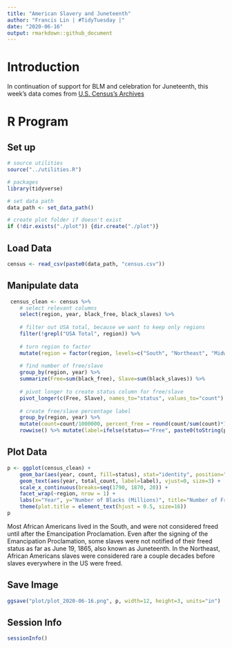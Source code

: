 ```yaml
---
title: "American Slavery and Juneteenth"
author: "Francis Lin | #TidyTuesday |"
date: "2020-06-16"
output: rmarkdown::github_document
---
```


# Introduction

In continuation of support for BLM and celebration for Juneteenth, this week's data comes from [U.S. Census's Archives](https://www.census.gov/content/dam/Census/library/working-papers/2002/demo/POP-twps0056.pdf)

# R Program

## Set up

```r
# source utilities
source("../utilities.R")

# packages
library(tidyverse)

# set data path
data_path <- set_data_path()

# create plot folder if doesn't exist
if (!dir.exists("./plot")) {dir.create("./plot")}
```


## Load Data

```r
census <- read_csv(paste0(data_path, "census.csv"))
```


## Manipulate data

```r
 census_clean <- census %>%
    # select relevant columns
    select(region, year, black_free, black_slaves) %>%
    
    # filter out USA total, because we want to keep only regions
    filter(!grepl("USA Total", region)) %>%
    
    # turn region to factor
    mutate(region = factor(region, levels=c("South", "Northeast", "Midwest", "West"))) %>%
    
    # find number of free/slave
    group_by(region, year) %>%
    summarize(Free=sum(black_free), Slave=sum(black_slaves)) %>%
    
    # pivot longer to create status column for free/slave
    pivot_longer(c(Free, Slave), names_to="status", values_to="count") %>%
    
    # create free/slave percentage label
    group_by(region, year) %>%
    mutate(count=count/1000000, percent_free = round(count/sum(count)*100), total_count=sum(count)) %>%
    rowwise() %>% mutate(label=ifelse(status=="Free", paste0(toString(percent_free), "%"), ""))

```


## Plot Data

```r
p <- ggplot(census_clean) + 
    geom_bar(aes(year, count, fill=status), stat="identity", position="stack", width=5) + 
    geom_text(aes(year, total_count, label=label), vjust=0, size=3) +
    scale_x_continuous(breaks=seq(1790, 1870, 20)) +
    facet_wrap(~region, nrow = 1) + 
    labs(x="Year", y="Number of Blacks (Millions)", title="Number of Free and Enslaved African Americans in the US 1790-1870", fill="Status") +
    theme(plot.title = element_text(hjust = 0.5, size=16))
p
```

Most African Americans lived in the South, and were not considered freed until after the Emancipation Proclamation. Even after the signing of the Emancipation Proclamation, some slaves were not notified of their freed status as far as June 19, 1865, also known as Juneteenth. In the Northeast, African Americans slaves were considered rare a couple decades before slaves everywhere in the US were freed.

## Save Image

```r
ggsave("plot/plot_2020-06-16.png", p, width=12, height=3, units="in")
```


## Session Info

```r
sessionInfo()
```
